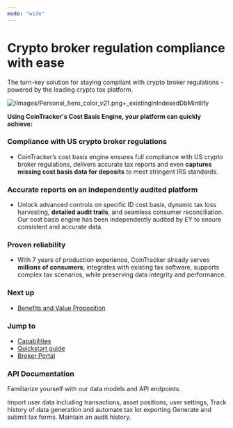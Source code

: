 ```yaml
---
mode: "wide"
---
```


# Crypto broker regulation compliance with ease

The turn-key solution for staying compliant with crypto broker regulations - powered by the leading crypto tax platform.

![/images/Personal_hero_color_v21.png+\_existingInIndexedDbMintlify](/images/Personal_hero_color_v21.png)

**Using CoinTracker's Cost Basis Engine, your platform can quickly achieve:**

### **Compliance with US crypto broker regulations**

- CoinTracker’s cost basis engine ensures full compliance with US crypto broker regulations, delivers accurate tax reports and even **captures missing cost basis data for deposits** to meet stringent IRS standards.

### **Accurate reports on an independently audited platform**

- Unlock advanced controls on specific ID cost basis, dynamic tax loss harvesting, **detailed audit trails**, and seamless consumer reconciliation. Our cost basis engine has been independently audited by EY to ensure consistent and accurate data.

### **Proven reliability**

- With 7 years of production experience, CoinTracker already serves **millions of consumers**, integrates with existing tax software, supports complex tax scenarios, while preserving data integrity and performance.

### Next up

- [Benefits and Value Proposition](https://cointracker.mintlify.app/features)

### **Jump to**

- [Capabilities](https://cointracker.mintlify.app/capabilities)
- [Quickstart guide](https://cointracker.mintlify.app/quickstart)
- [Broker Portal](https://cointracker.mintlify.app/portal)

### API Documentation

Familiarize yourself with our data models and API endpoints.

<CardGroup cols="3">
  <Card title="Import User Data" icon="pen-to-square" href="https://mintlify.com/docs/quickstart">
    Import user data including transactions, asset positions, user settings,
  </Card>
  <Card title="Manage Tax Lots" icon="sparkles">
    Track history of data generation and automate tax lot exporting
  </Card>
  <Card title="Generate Tax Forms" icon="sparkles">
    Generate and submit tax forms. Maintain an audit history.
  </Card>
</CardGroup>